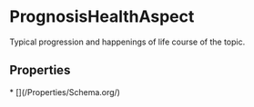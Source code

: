   
# PrognosisHealthAspect

Typical progression and happenings of life course of the topic.

## Properties

<Grid>
* [](/Properties/Schema.org/)
</Grid>

